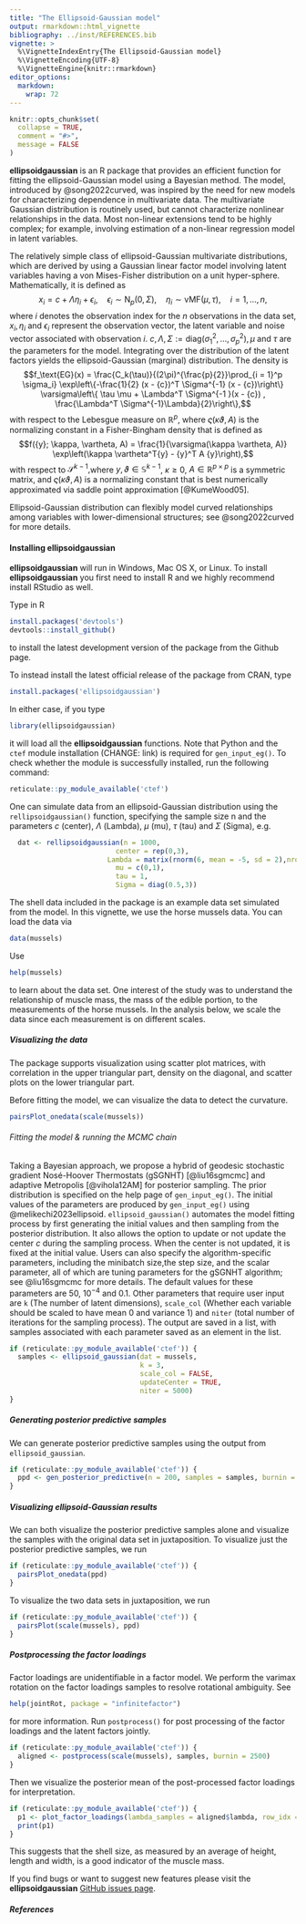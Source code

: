 ```yaml
---
title: "The Ellipsoid-Gaussian model"
output: rmarkdown::html_vignette
bibliography: ../inst/REFERENCES.bib
vignette: >
  %\VignetteIndexEntry{The Ellipsoid-Gaussian model}
  %\VignetteEncoding{UTF-8}
  %\VignetteEngine{knitr::rmarkdown}
editor_options: 
  markdown: 
    wrap: 72
---
```


```r
knitr::opts_chunk$set(
  collapse = TRUE,
  comment = "#>",
  message = FALSE
)
```

**ellipsoidgaussian** is an R package that provides an efficient
function for fitting the ellipsoid-Gaussian model using a Bayesian
method. The model, introduced by @song2022curved, was inspired by the
need for new models for characterizing dependence in multivariate data.
The multivariate Gaussian distribution is routinely used, but cannot
characterize nonlinear relationships in the data. Most non-linear
extensions tend to be highly complex; for example, involving estimation
of a non-linear regression model in latent variables.

The relatively simple class of ellipsoid-Gaussian multivariate
distributions, which are derived by using a Gaussian linear factor model
involving latent variables having a von Mises-Fisher distribution on a
unit hyper-sphere. Mathematically, it is defined as
$$  {x}_i = {c} + {\Lambda} {\eta}_i + \epsilon_i, \quad \epsilon_i \sim \text{N}_p(0, \Sigma), \quad \eta_i \sim \text{vMF}(\mu, \tau),\quad i=1,\ldots,n,\label{equ:egdefinition}$$
where $i$ denotes the observation index for the $n$ observations in the
data set, $x_i, \eta_i$ and $\epsilon_i$ represent the observation
vector, the latent variable and noise vector associated with observation
$i$. $c, \Lambda, \Sigma := \text{diag}(\sigma_1^2, \ldots, \sigma_p^2), \mu$ and $\tau$ are the parameters for the
model. Integrating over the distribution of the latent factors yields
the ellipsoid-Gaussian (marginal) distribution. The density is
$$f_\text{EG}(x) = \frac{C_k(\tau)}{(2\pi)^{\frac{p}{2}}\prod_{i = 1}^p \sigma_i} \exp\left\{-\frac{1}{2} (x - {c})^T \Sigma^{-1} (x - {c})\right\}
   \varsigma\left\{ \tau \mu + \Lambda^T \Sigma^{-1
}(x - {c}) , \frac{\Lambda^T \Sigma^{-1}\Lambda}{2}\right\},$$ with
respect to the Lebesgue measure on $\mathbb{R}^p,$ where
$\varsigma(\kappa \vartheta, A)$ is the normalizing constant in a
Fisher-Bingham density that is defined as
$$f({y}; \kappa, \vartheta, A) = \frac{1}{\varsigma(\kappa \vartheta, A)} \exp\left(\kappa \vartheta^T{y} - {y}^T A {y}\right),$$
with respect to $\mathscr{S}^{k-1},$where ${y}, \vartheta \in \mathbb{S}^{k -1}$, $\kappa \geq 0$, $A \in \mathbb{R}^{p \times p}$ is a symmetric matrix, and $\varsigma(\kappa \vartheta, A)$ is a normalizing constant that
is best numerically approximated via saddle point approximation [@KumeWood05].

Ellipsoid-Gaussian distribution can flexibly model
curved relationships among variables with lower-dimensional structures; see @song2022curved for more details.

#### Installing ellipsoidgaussian 
**ellipsoidgaussian** will run in Windows, Mac OS X, or Linux. To install **ellipsoidgaussian** you first need to install R and we highly recommend install RStudio as well. 

Type in R 
```r
install.packages('devtools')
devtools::install_github()
```
to install the latest development version of the package from the Github page.

To instead install the latest official release of the package from CRAN, type
```r
install.packages('ellipsoidgaussian')
```

In either case, if you type
```r
library(ellipsoidgaussian)
```

it will load all the **ellipsoidgaussian** functions. Note that Python and the `ctef` module installation (CHANGE: link) is required for `gen_input_eg()`. To check whether the module is successfully installed, run the following command:
```r
reticulate::py_module_available('ctef')
```

One can simulate data from an ellipsoid-Gaussian distribution using the `rellipsoidgaussian()` function, specifying the sample size n and the parameters $c$ (center), $\Lambda$ (Lambda), $\mu$ (mu), $\tau$ (tau) and $\Sigma$ (Sigma), e.g.
```r
  dat <- rellipsoidgaussian(n = 1000, 
                          center = rep(0,3), 
                        Lambda = matrix(rnorm(6, mean = -5, sd = 2),nrow = 3, ncol = 2),
                          mu = c(0,1), 
                          tau = 1, 
                          Sigma = diag(0.5,3))

```

The shell data included in the package is an example data set simulated from the model. In this vignette, we use the horse mussels data. You can load the data via
```r
data(mussels)
```

Use 
```r
help(mussels)
```
to learn about the data set. One interest of the study was to understand the relationship of muscle mass, the mass of the edible portion, to the measurements of the horse mussels. In the analysis below, we scale the data since each measurement is on different scales.

##### Visualizing the data 

The package supports visualization using scatter plot matrices, with correlation in the upper triangular part, density on the diagonal, and scatter plots on the lower triangular part. 

Before fitting the model, we can visualize the data to detect the curvature.

```r
pairsPlot_onedata(scale(mussels))
```

###### Fitting the model & running the MCMC chain

Taking a Bayesian approach, we propose a hybrid of geodesic stochastic gradient Nosé-Hoover Thermostats (gSGNHT) [@liu16sgmcmc] and adaptive Metropolis [@vihola12AM] for posterior sampling. The prior distribution is specified on the help page of `gen_input_eg()`. The initial values of the parameters are produced by `gen_input_eg()` using  @melikechi2023ellipsoid. `ellipsoid_gaussian()` automates the model fitting process by first generating the initial values and then sampling from the posterior distribution. It also allows the option to update or not update the center $c$ during the sampling process. When the center is not updated, it is fixed at the initial value. Users can also specify the algorithm-specific parameters, including the minibatch size,the step size, and the scalar parameter, all of which are tuning parameters for the gSGNHT algorithm; see @liu16sgmcmc for more details. The default values for these parameters are 50, $10^{-4}$ and 0.1. Other parameters that require user input are `k` (The number of latent dimensions), `scale_col` (Whether each variable should be scaled to have mean 0 and variance 1) and `niter` (total number of iterations for the sampling process). The output are saved in a list, with samples associated with each parameter saved as an element in the list.

```r
if (reticulate::py_module_available('ctef')) {
  samples <- ellipsoid_gaussian(dat = mussels,
                                k = 3, 
                                scale_col = FALSE, 
                                updateCenter = TRUE, 
                                niter = 5000)
}
```

##### Generating posterior predictive samples
We can generate posterior predictive samples using the output from ``ellipsoid_gaussian``.

```r
if (reticulate::py_module_available('ctef')) {
  ppd <- gen_posterior_predictive(n = 200, samples = samples, burnin = 2500)
}
```

##### Visualizing ellipsoid-Gaussian results
We can both visualize the posterior predictive samples alone and visualize the samples with the original data set in juxtaposition. To visualize just the posterior predictive samples, we run
```r
if (reticulate::py_module_available('ctef')) {
  pairsPlot_onedata(ppd)
}
```
To visualize the two data sets in juxtaposition, we run
```r
if (reticulate::py_module_available('ctef')) {
  pairsPlot(scale(mussels), ppd)
} 
```

##### Postprocessing the factor loadings 

Factor loadings are unidentifiable in a factor model. We perform the varimax rotation on the factor loadings samples to resolve rotational ambiguity. See 

```r
help(jointRot, package = "infinitefactor")
```

for more information. Run `postprocess()` for post processing of the factor loadings and the latent factors jointly. 
```r
if (reticulate::py_module_available('ctef')) {
  aligned <- postprocess(scale(mussels), samples, burnin = 2500)
}
```

Then we visualize the posterior mean of the post-processed factor loadings for interpretation.

```r
if (reticulate::py_module_available('ctef')) {
  p1 <- plot_factor_loadings(lambda_samples = aligned$lambda, row_idx = 1:4) 
  print(p1)
}

```

This suggests that the shell size, as measured by an average of height, length and width, is a good indicator of the muscle mass. 

If you find bugs or want to suggest new features please visit the
**ellipsoidgaussian** [GitHub issues
page](https://github.com/hanyu-song/ellipsoidgaussian/issues).

##### References
